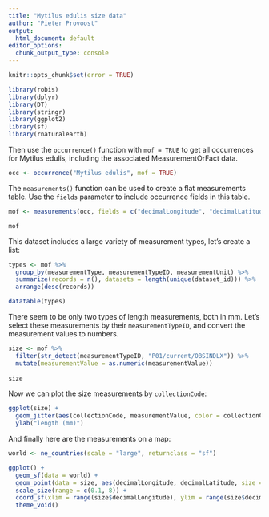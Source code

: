 ```yaml
---
title: "Mytilus edulis size data"
author: "Pieter Provoost"
output:
  html_document: default
editor_options: 
  chunk_output_type: console
---
```


```r
knitr::opts_chunk$set(error = TRUE)
```

```r
library(robis)
library(dplyr)
library(DT)
library(stringr)
library(ggplot2)
library(sf)
library(rnaturalearth)
```

Then use the `occurrence()` function with `mof = TRUE` to get all occurrences for Mytilus edulis, including the associated MeasurementOrFact data.

```r
occ <- occurrence("Mytilus edulis", mof = TRUE)
```

The `measurements()` function can be used to create a flat measurements table. Use the `fields` parameter to include occurrence fields in this table.

```r
mof <- measurements(occ, fields = c("decimalLongitude", "decimalLatitude", "collectionCode", "catalogNumber", "eventDate", "date_year", "dataset_id", "samplingProtocol", "samplingEffort"))

mof
```

This dataset includes a large variety of measurement types, let's create a list:

```r
types <- mof %>%
  group_by(measurementType, measurementTypeID, measurementUnit) %>%
  summarize(records = n(), datasets = length(unique(dataset_id))) %>%
  arrange(desc(records))

datatable(types)
```

There seem to be only two types of length measurements, both in mm. Let's select these measurements by their `measurementTypeID`, and convert the measurement values to numbers.

```r
size <- mof %>%
  filter(str_detect(measurementTypeID, "P01/current/OBSINDLX")) %>%
  mutate(measurementValue = as.numeric(measurementValue))
         
size
```

Now we can plot the size measurements by `collectionCode`:

```r
ggplot(size) +
  geom_jitter(aes(collectionCode, measurementValue, color = collectionCode), width = 0.1) +
  ylab("length (mm)")
```

And finally here are the measurements on a map:

```r
world <- ne_countries(scale = "large", returnclass = "sf")

ggplot() + 
  geom_sf(data = world) +
  geom_point(data = size, aes(decimalLongitude, decimalLatitude, size = measurementValue, color = collectionCode), pch = 21) +
  scale_size(range = c(0.1, 8)) +
  coord_sf(xlim = range(size$decimalLongitude), ylim = range(size$decimalLatitude)) +
  theme_void()
```